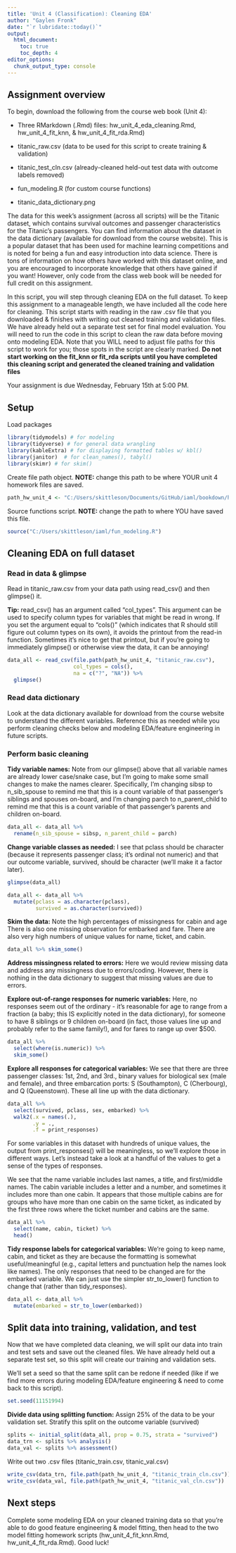 ```yaml
---
title: 'Unit 4 (Classification): Cleaning EDA'
author: "Gaylen Fronk"
date: "`r lubridate::today()`"
output: 
  html_document:
    toc: true 
    toc_depth: 4
editor_options: 
  chunk_output_type: console
---
```


## Assignment overview

To begin, download the following from the course web book (Unit 4):

* Three RMarkdown (.Rmd) files: hw_unit_4_eda_cleaning.Rmd, hw_unit_4_fit_knn, & hw_unit_4_fit_rda.Rmd)

* titanic_raw.csv (data to be used for this script to create training & validation)

* titanic_test_cln.csv (already-cleaned held-out test data with outcome labels removed)

* fun_modeling.R (for custom course functions)

* titanic_data_dictionary.png

The data for this week's assignment (across all scripts) will be the Titanic dataset, which contains survival outcomes and passenger characteristics for the Titanic's passengers. You can find information about the dataset in the data dictionary (available for download from the course website). This is a popular dataset that has been used for machine learning competitions and is noted for being a fun and easy introduction into data science. There is tons of information on how others have worked with this dataset online, and you are encouraged to incorporate knowledge that others have gained if you want! However, only code from the class web book will be needed for full credit on this assignment.

In this script, you will step through cleaning EDA on the full dataset. To keep this assignment to a manageable length, we have included all the code here for cleaning. This script starts with reading in the raw .csv file that you downloaded & finishes with writing out cleaned training and validation files. We have already held out a separate test set for final model evaluation. You will need to run the code in this script to clean the raw data before moving onto modeling EDA. Note that you WILL need to adjust file paths for this script to work for you; those spots in the script are clearly marked. **Do not start working on the fit_knn or fit_rda scripts until you have completed this cleaning script and generated the cleaned training and validation files**

Your assignment is due Wednesday, February 15th at 5:00 PM.

## Setup

Load packages 
```r
library(tidymodels) # for modeling
library(tidyverse) # for general data wrangling
library(kableExtra) # for displaying formatted tables w/ kbl()
library(janitor)  # for clean_names(), tabyl()
library(skimr) # for skim()
```

Create file path object. **NOTE:** change this path to be where YOUR unit 4 homework files are saved.
```r
path_hw_unit_4 <- "C:/Users/skittleson/Documents/GitHub/iaml/bookdown/homework"
```

Source functions script. **NOTE:** change the path to where YOU have saved this file.
```r
source("C:/Users/skittleson/iaml/fun_modeling.R")
```

## Cleaning EDA on full dataset

### Read in data & glimpse
Read in titanic_raw.csv from your data path using read_csv() and then glimpse() it.

**Tip:** read_csv() has an argument called "col_types". This argument can be used to specify column types for variables that might be read in wrong. If you set the argument equal to "cols()" (which indicates that R should still figure out column types on its own), it avoids the printout from the read-in function. Sometimes it's nice to get that printout, but if you're going to immediately glimpse() or otherwise view the data, it can be annoying!
```r
data_all <- read_csv(file.path(path_hw_unit_4, "titanic_raw.csv"),
                     col_types = cols(),
                     na = c("?", "NA")) %>% 
  glimpse()
```

### Read data dictionary

Look at the data dictionary available for download from the course website to understand the different variables. Reference this as needed while you perform cleaning checks below and modeling EDA/feature engineering in future scripts.

### Perform basic cleaning

**Tidy variable names:** Note from our glimpse() above that all variable names are already lower case/snake case, but I'm going to make some small changes to make the names clearer. Specifically, I'm changing sibsp to n_sib_spouse to remind me that this is a count variable of that passenger's siblings and spouses on-board, and I'm changing parch to n_parent_child to remind me that this is a count variable of that passenger's parents and children on-board.
```r
data_all <- data_all %>% 
  rename(n_sib_spouse = sibsp, n_parent_child = parch)
```

**Change variable classes as needed:** I see that pclass should be character (because it represents passenger class; it's ordinal not numeric) and that our outcome variable, survived, should be character (we'll make it a factor later). 
```r
glimpse(data_all)

data_all <- data_all %>% 
  mutate(pclass = as.character(pclass),
         survived = as.character(survived))
```

**Skim the data:** Note the high percentages of missingness for cabin and age There is also one missing observation for embarked and fare. There are also very high numbers of unique values for name, ticket, and cabin.
```r
data_all %>% skim_some()
```

**Address missingness related to errors:** Here we would review missing data and address any missingness due to errors/coding. However, there is nothing in the data dictionary to suggest that missing values are due to errors.

**Explore out-of-range responses for numeric variables:** Here, no responses seem out of the ordinary - it's reasonable for age to range from a fraction (a baby; this IS explicitly noted in the data dictionary), for someone to have 8 siblings or 9 children on-board (in fact, those values line up and probably refer to the same family!), and for fares to range up over $500.
```r
data_all %>% 
  select(where(is.numeric)) %>% 
  skim_some()
```

**Explore all responses for categorical variables:** We see that there are three passenger classes: 1st, 2nd, and 3rd.,  binary values for  biological sex (male and female), and three embarcation ports: S (Southampton), C (Cherbourg), and Q (Queenstown). These all line up with the data dictionary.
```r
data_all %>% 
  select(survived, pclass, sex, embarked) %>% 
  walk2(.x = names(.),
        .y = .,
        .f = print_responses)
```

For some variables in this dataset with hundreds of unique values, the output from print_responses() will be meaningless, so we'll explore those in different ways. Let's instead take a look at a handful of the values to get a sense of the types of responses. 

We see that the name variable includes last names, a title, and first/middle names. The cabin variable includes a letter and a number, and sometimes it includes more than one cabin. It appears that those multiple cabins are for groups who have more than one cabin on the same ticket, as indicated by the first three rows where the ticket number and cabins are the same. 
```r
data_all %>% 
  select(name, cabin, ticket) %>% 
  head()
```

**Tidy response labels for categorical variables:** We're going to keep name, cabin, and ticket as they are because the formatting is somewhat useful/meaningful (e.g., capital letters and punctuation help the names look like names). The only responses that need to be changed are for the embarked variable. We can just use the simpler str_to_lower() function to change that (rather than tidy_responses).
```r
data_all <- data_all %>% 
  mutate(embarked = str_to_lower(embarked))
```

## Split data into training, validation, and test

Now that we have completed data cleaning, we will split our data into train and test sets and save out the cleaned files. We have already held out a separate test set, so this split will create our training and validation sets.

We'll set a seed so that the same split can be redone if needed (like if we find more errors during modeling EDA/feature engineering & need to come back to this script).
```r
set.seed(11151994)
```

**Divide data using splitting function:** Assign 25% of the data to be your validation set. Stratify this split on the outcome variable (survived)
```r
splits <- initial_split(data_all, prop = 0.75, strata = "survived")
data_trn <- splits %>% analysis()
data_val <- splits %>% assessment()
```

Write out two .csv files (titanic_train.csv, titanic_val.csv)
```r
write_csv(data_trn, file.path(path_hw_unit_4, "titanic_train_cln.csv"))
write_csv(data_val, file.path(path_hw_unit_4, "titanic_val_cln.csv"))
```

## Next steps

Complete some modeling EDA on your cleaned training data so that you're able to do good feature engineering & model fitting, then head to the two model fitting homework scripts (hw_unit_4_fit_knn.Rmd, hw_unit_4_fit_rda.Rmd). Good luck!
